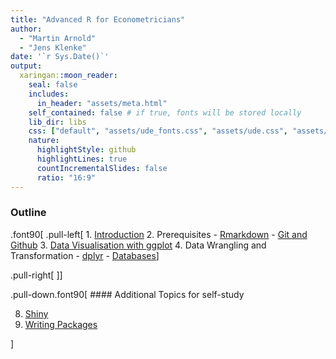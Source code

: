 ```yaml
---
title: "Advanced R for Econometricians"
author: 
  - "Martin Arnold"
  - "Jens Klenke"
date: '`r Sys.Date()`'
output:
  xaringan::moon_reader:
    seal: false
    includes:
      in_header: "assets/meta.html"
    self_contained: false # if true, fonts will be stored locally
    lib_dir: libs
    css: ["default", "assets/ude_fonts.css", "assets/ude.css", "assets/custom.css", "assets/title_slides.css"]
    nature:
      highlightStyle: github
      highlightLines: true
      countIncrementalSlides: false
      ratio: "16:9"
---
```

### Outline

.font90[
.pull-left[
1. [Introduction](Introduction/Introduction.html)
2. Prerequisites
   - [Rmarkdown](Rmarkdown/rmarkdown.html)
   - [Git and Github](Git/git_vcs.html)
3. [Data Visualisation with ggplot](ggplot2/ggplot2.html) 
4. Data Wrangling and Transformation
   - [dplyr](Wrangling/Wrangling.html)
   - [Databases](databases/databases.html)
]

.pull-right[
<ol start = "5">
<li> Advanced R Programming </li>
<ul>
  <li> <a href="Advanced R Concepts/Advanced.html">Advanced Concepts</a></li>
  <li> <a href="functional/functional.html">Functional Programming</a></li>
  <li> <a href="OOP/OOP.html">Object Oriented Programming</a></li>
</ul>
<li> Performance </li> 
<ul>
  <li> <a href="measuring and profiling/MeasuringProfiling.html">Profiling and Benchmarking</a></li> 
  <li> <a href="improving performance/improving-performance.html">Improving Performance</a></li>
  <li> <a href="Rcpp/SpeedRcpp.html">Rcpp</a></li>
  <li> <a href="RcppArmadillo/RcppArmadillo.html">RcppArmadillo</a></li>
</ul>
<li> <a href = Webscraping/webscraping.html>Web Scraping</a></li>
<!-- <li>Text Mining  </li> -->
</ol>
]]


.pull-down.font90[
#### Additional Topics for self-study

<ol start = "8">
  <li> <a href = Shiny/Shiny.html>Shiny</a> </li>
  <li> <a href = Packages/Packages.html>Writing Packages </a></li>
</ol>
]